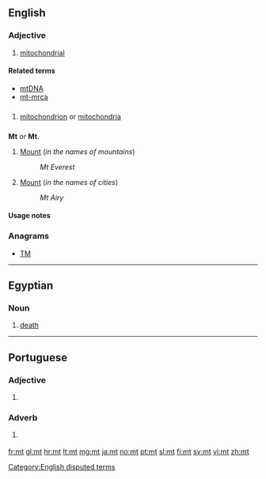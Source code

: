 {{also|Mt|MT|mT|Mt.|.mt}}
==English==

===Adjective===
{{en-adj|-}}

# {{context|biology|lang=en}} [[mitochondrial]]

====Related terms====
* [[mtDNA]]
* [[mt-mrca]]

==={{initialism-old|en}}===
{{en-initialism}}

# {{context|biology|lang=en}} [[mitochondrion]] or [[mitochondria]]

==={{abbreviation-old|en}}===
'''Mt''' ''or'' '''Mt.'''

# [[Mount]] (''in the names of mountains'')
#: ''Mt Everest''
# [[Mount]] (''in the names of cities'')
#: ''Mt Airy''

====Usage notes====
<!--Disputed:
* As the abbreviation for definition 2 only eliminates the use of two characters, the full word, [[Mount]], is generally preferred.  It is also never appropriate to use this abbreviation in body text in any form.  The same applies to [[Ft]] for [[Fort]], [[So]] for [[South]], and [[No]] for [[North]].  Use of Mt is only appropriate when space necessitates.
-->

===Anagrams===
* [[TM#English|TM]]

[[Category:English disputed terms]]

----

==Egyptian==
===Noun===
{{head|egy|noun|head=<hiero>t:m*A14</hiero>}}
# [[death]]

----
==Portuguese==
===Adjective===
{{head|pt|adj}}
#{{context|Internet slang|text messaging|lang=pt}} {{abbreviation of|muito||many|lang=pt}}
===Adverb===
{{head|pt|adv}}
#{{context|Internet slang|text messaging|lang=pt}} {{abbreviation of|muito||very|lang=pt}}


[[fr:mt]]
[[gl:mt]]
[[hr:mt]]
[[lt:mt]]
[[mg:mt]]
[[ja:mt]]
[[no:mt]]
[[pt:mt]]
[[sl:mt]]
[[fi:mt]]
[[sv:mt]]
[[vi:mt]]
[[zh:mt]]
